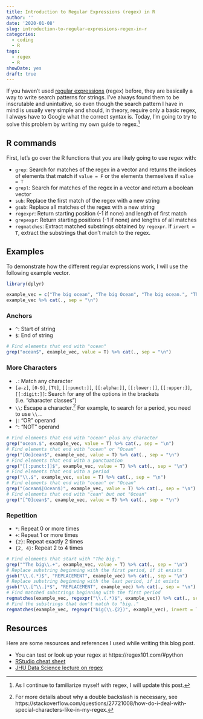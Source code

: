 ```yaml
---
title: Introduction to Regular Expressions (regex) in R
author: ''
date: '2020-01-08'
slug: introduction-to-regular-expressions-regex-in-r
categories:
  - coding
  - R
tags:
  - regex
  - R
showDate: yes
draft: true
---
```


If you haven't used [regular expressions](https://en.wikipedia.org/wiki/Regular_expression) (regex) before, they are basically a way to write search patterns for strings. I've always found them to be inscrutable and unintuitive, so even though the search pattern I have in mind is usually very simple and should, in theory, require only a basic regex, I always have to Google what the correct syntax is. Today, I'm going to try to solve this problem by writing my own guide to regex.^[As I continue to familiarize myself with regex, I will update this post.]

## R commands

First, let's go over the R functions that you are likely going to use regex with:

* `grep`: Search for matches of the regex in a vector and returns the indices of elements that match if `value = F` or the elements themselves if `value = T`
* `grepl`: Search for matches of the regex in a vector and return a boolean vector
* `sub`: Replace the first match of the regex with a new string
* `gsub`: Replace all matches of the regex with a new string
* `regexpr`: Return starting position (-1 if none) and length of first match
* `grepexpr`: Return starting positions (-1 if none) and lengths of all matches
* `regmatches`: Extract matched substrings obtained by `regexpr`. If `invert = T`, extract the substrings that don't match to the regex.


## Examples

To demonstrate how the different regular expressions work, I will use the following example vector.

```r
library(dplyr)
```

```r
example_vec = c("The big ocean", "The big Ocean", "The big ocean.", "The big. ocean!", "The big.. ocean!")
example_vec %>% cat(., sep = "\n")
```

### Anchors

* `^`: Start of string
* `$`: End of string

```r
# Find elements that end with "ocean"
grep("ocean$", example_vec, value = T) %>% cat(., sep = "\n")
```

### More Characters

* `.`: Match any character
* `[a-z]`, `[0-9]`, `[Tt]`, `[[:punct:]]`, `[[:alpha:]]`, `[[:lower:]]`, `[[:upper:]]`,`[[:digit:]]`: Search for any of the options in the brackets (i.e. "character classes")
* `\\`: Escape a character.^[For more details about why a double backslash is necessary,  see https://stackoverflow.com/questions/27721008/how-do-i-deal-with-special-characters-like-in-my-regex.] For example, to search for a period, you need to use `\\.`.
* `|`: "OR" operand
* `^`: "NOT" operand

```r
# Find elements that end with "ocean" plus any character
grep("ocean.$", example_vec, value = T) %>% cat(., sep = "\n")
# Find elements that end with "ocean" or "Ocean"
grep("[Oo]cean$", example_vec, value = T) %>% cat(., sep = "\n")
# Find elements that end with a punctuation
grep("[[:punct:]]$", example_vec, value = T) %>% cat(., sep = "\n")
# Find elements that end with a period
grep("\\.$", example_vec, value = T) %>% cat(., sep = "\n")
# Find elements that end with "ocean" or "Ocean"
grep("(ocean$|Ocean$)", example_vec, value = T) %>% cat(., sep = "\n")
# Find elements that end with "cean" but not "Ocean"
grep("[^O]cean$", example_vec, value = T) %>% cat(., sep = "\n")
```

### Repetition

* `*`: Repeat 0 or more times
* `+`: Repeat 1 or more times
* `{2}`: Repeat exactly 2 times
* `{2, 4}`: Repeat 2 to 4 times

```r
# Find elements that start with "The big."
grep("^The big\\.+", example_vec, value = T) %>% cat(., sep = "\n")
# Replace substring beginning with the first period, if it exists
gsub("\\.(.*)$", "REPLACEMENT", example_vec) %>% cat(., sep = "\n")
# Replace substring beginning with the last period, if it exists
gsub("\\.[^\\.]*$", "REPLACEMENT", example_vec) %>% cat(., sep = "\n")
# Find matched substrings beginning with the first period
regmatches(example_vec, regexpr("\\.(.*)$", example_vec)) %>% cat(., sep = "\n")
# Find the substrings that don't match to "big.."
regmatches(example_vec, regexpr("big(\\.{2})", example_vec), invert = T)
```

## Resources

Here are some resources and references I used while writing this blog post.

* You can test or look up your regex at https://regex101.com/#python
* [RStudio cheat sheet](https://rstudio.com/wp-content/uploads/2016/09/RegExCheatsheet.pdf)
* [JHU Data Science lecture on regex](https://jhu-advdatasci.github.io/2018/lectures/10-regex.html)
